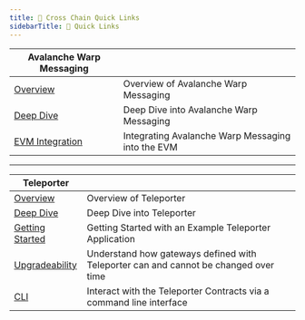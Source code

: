 ```yaml
---
title: 🔗 Cross Chain Quick Links
sidebarTitle: 🔗 Quick Links
---
```


| Avalanche Warp Messaging                                                      |                                                   |
|-------------------------------------------------------------------------------|---------------------------------------------------|
| [Overview](build/cross-chain/avalanche-warp-messaging/overview)               | Overview of Avalanche Warp Messaging              |
| [Deep Dive](build/cross-chain/avalanche-warp-messaging/deep-dive)             | Deep Dive into Avalanche Warp Messaging           |
| [EVM Integration](build/cross-chain/avalanche-warp-messaging/evm-integration) | Integrating Avalanche Warp Messaging into the EVM |

***

| Teleporter                                                      |                                                                                     |
|-----------------------------------------------------------------|-------------------------------------------------------------------------------------|
| [Overview](build/cross-chain/teleporter/overview)               | Overview of Teleporter                                                              |
| [Deep Dive](build/cross-chain/teleporter/deep-dive)             | Deep Dive into Teleporter                                                           |
| [Getting Started](build/cross-chain/teleporter/getting-started) | Getting Started with an Example Teleporter Application                              |
| [Upgradeability](build/cross-chain/teleporter/upgradeability)   | Understand how gateways defined with Teleporter can and cannot be changed over time |
| [CLI](build/cross-chain/teleporter/cli)                         | Interact with the Teleporter Contracts via a command line interface                 |

